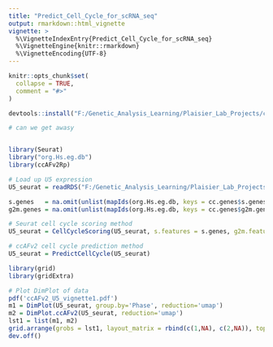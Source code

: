 ```yaml
---
title: "Predict_Cell_Cycle_for_scRNA_seq"
output: rmarkdown::html_vignette
vignette: >
  %\VignetteIndexEntry{Predict_Cell_Cycle_for_scRNA_seq}
  %\VignetteEngine{knitr::rmarkdown}
  %\VignetteEncoding{UTF-8}
---
```


```r
knitr::opts_chunk$set(
  collapse = TRUE,
  comment = "#>"
)
```

```r
devtools::install("F:/Genetic_Analysis_Learning/Plaisier_Lab_Projects/ccafv2Rp")
```


```r

# can we get awasy


library(Seurat)
library("org.Hs.eg.db")
library(ccAFv2Rp)

# Load up U5 expression
U5_seurat = readRDS("F:/Genetic_Analysis_Learning/Plaisier_Lab_Projects/Data/U5/U5_normalized_ensembl.rds")

s.genes   = na.omit(unlist(mapIds(org.Hs.eg.db, keys = cc.genes$s.genes, keytype = "SYMBOL", column="ENSEMBL", multiVals='first')))
g2m.genes = na.omit(unlist(mapIds(org.Hs.eg.db, keys = cc.genes$g2m.genes, keytype = "SYMBOL", column="ENSEMBL", multiVals='first')))

# Seurat cell cycle scoring method
U5_seurat = CellCycleScoring(U5_seurat, s.features = s.genes, g2m.features = g2m.genes, set.ident = TRUE)

# ccAFv2 cell cycle prediction method
U5_seurat = PredictCellCycle(U5_seurat)

```

```r
library(grid)
library(gridExtra)

# Plot DimPlot of data
pdf('ccAFv2_U5_vignette1.pdf')
m1 = DimPlot(U5_seurat, group.by='Phase', reduction='umap')
m2 = DimPlot.ccAFv2(U5_seurat, reduction='umap')
lst1 = list(m1, m2)
grid.arrange(grobs = lst1, layout_matrix = rbind(c(1,NA), c(2,NA)), top = "")
dev.off()

```

